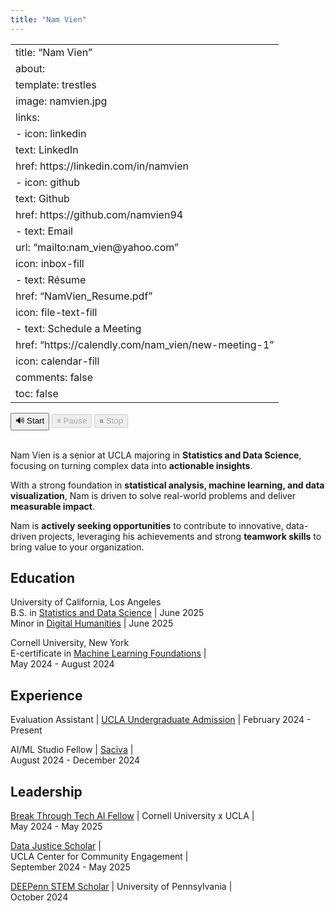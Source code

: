 ```yaml
---
title: "Nam Vien"
---
```


---
title: "Nam Vien"
about:
  template: trestles
  image: namvien.jpg
  links:
    - icon: linkedin
      text: LinkedIn
      href: https://linkedin.com/in/namvien
    - icon: github
      text: Github
      href: https://github.com/namvien94
    - text: Email
      url: "mailto:nam_vien@yahoo.com"
      icon: inbox-fill
    - text: Résume
      href: "NamVien_Resume.pdf"
      icon: file-text-fill
    - text: Schedule a Meeting
      href: "https://calendly.com/nam_vien/new-meeting-1"
      icon: calendar-fill
comments: false
toc: false
---

<!-- Screen Reader Button -->
<!-- <button id="screenReaderButton" aria-label="">🎙 Screen Reader</button> -->
<!-- Buttons for TTS Control -->
<button id="startButton">🔊 Start</button>
<button id="pauseResumeButton" disabled>⏸ Pause</button>
<button id="stopButton" disabled>⏹ Stop</button>
\
Nam Vien is a senior at UCLA majoring in **Statistics and Data Science**, focusing on turning complex data into **actionable insights**.\

With a strong foundation in **statistical analysis, machine learning, and data visualization**, Nam is driven to solve real-world problems and deliver **measurable impact**.\

Nam is **actively seeking opportunities** to contribute to innovative, data-driven projects, leveraging his achievements and strong **teamwork skills** to bring value to your organization.

## Education

University of California, Los Angeles\
B.S. in [Statistics and Data Science](https://statistics.ucla.edu/index.php/academics/undergraduate/statistics-major-worksheets/){target="_blank"} \| June 2025\
Minor in [Digital Humanities](https://dh.ucla.edu/undergraduate-minor/){target="_blank"} \| June 2025

Cornell University, New York\
E-certificate in [Machine Learning Foundations](Nam%20Vien%20ML%20Foundations%20Certificate.pdf){target="_blank"} \|\
May 2024 - August 2024

## Experience

Evaluation Assistant \| [UCLA Undergraduate Admission](https://admission.ucla.edu/contact){target="_blank"} \| February 2024 - Present

AI/ML Studio Fellow \| [Saciva](https://www.linkedin.com/pulse/finding-housing-international-student-usa-abhishikth-m-yvlqc/){target="_blank"} \|\
August 2024 - December 2024

## Leadership

[Break Through Tech AI Fellow](https://www.breakthroughtech.org/programs/the-ai-program/){target="_blank"} \| Cornell University x UCLA \|\
May 2024 - May 2025

[Data Justice Scholar](https://communityengagement.ucla.edu/programs/data-justice-scholars-program/){target="_blank"} \|\
UCLA Center for Community Engagement \|\
September 2024 - May 2025

[DEEPenn STEM Scholar](https://web.sas.upenn.edu/deepennstem/){target="_blank"} \| University of Pennsylvania \|\
October 2024


<script>
  // Initialize the speech object
  const speech = new SpeechSynthesisUtterance();
  let isPaused = false; // State to track pause/resume

  // Start Button
  document.getElementById('startButton').addEventListener('click', function () {
    const text = document.body.innerText || document.body.textContent; // Get the entire page content
    speech.lang = 'en-US'; // English language
    speech.text = text; // Set the text content
    speech.rate = 1; // Normal speech rate
    speech.pitch = 1; // Normal pitch

    window.speechSynthesis.speak(speech); // Start speaking

    // Enable Pause/Resume and Stop buttons
    document.getElementById('pauseResumeButton').disabled = false;
    document.getElementById('stopButton').disabled = false;
    document.getElementById('startButton').disabled = true; // Disable Start button
  });

  // Pause/Resume Button
  document.getElementById('pauseResumeButton').addEventListener('click', function () {
    if (window.speechSynthesis.speaking && !isPaused) {
      window.speechSynthesis.pause(); // Pause speech
      this.textContent = '▶️ Resume'; // Change button text
      isPaused = true;
    } else if (isPaused) {
      window.speechSynthesis.resume(); // Resume speech
      this.textContent = '⏸ Pause'; // Change button text back
      isPaused = false;
    }
  });

  // Stop Button
  document.getElementById('stopButton').addEventListener('click', function () {
    window.speechSynthesis.cancel(); // Stop speech
    isPaused = false; // Reset pause state

    // Reset buttons
    document.getElementById('pauseResumeButton').disabled = true;
    document.getElementById('stopButton').disabled = true;
    document.getElementById('startButton').disabled = false; // Re-enable Start button
    document.getElementById('pauseResumeButton').textContent = '⏸ Pause'; // Reset button text
  });

  // Reset buttons when speech ends
  speech.addEventListener('end', function () {
    document.getElementById('pauseResumeButton').disabled = true;
    document.getElementById('stopButton').disabled = true;
    document.getElementById('startButton').disabled = false;
    document.getElementById('pauseResumeButton').textContent = '⏸ Pause'; // Reset button text
  });
</script>
